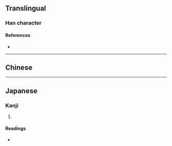 {{character info}}
==Translingual==

===Han character===
{{Han char|rn=90|rad=爿|as=09|sn=13|four=|canj=VMPTD|ids=⿰爿枼}}

====References====
* {{Han ref|kx=0692.160|dkj=19790|dj=1105.060|hdz=42378.060|uh=7243|ud=29251}}

----

==Chinese==
{{zh-see|楪|v}}

----

==Japanese==

===Kanji===
{{ja-kanji|grade=|rs=爿09}}

# {{rfdef|ja|sort=爿09}}

====Readings====
* {{ja-readings|on=[[おうちょう]] (ōchō), [[よう]] (yō), [[しょう]] (shō), [[じ]] (ji)|kun=[[ゆずりは]] (yuzuriha)}}

{{attention|ja|おうちょう????}}